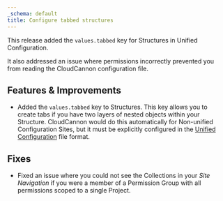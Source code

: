 ```yaml
---
_schema: default
title: Configure tabbed structures
---
```

This release added the `values.tabbed` key for Structures in Unified Configuration.

It also addressed an issue where permissions incorrectly prevented you from reading the CloudCannon configuration file.

## Features & Improvements

* Added the `values.tabbed` key to Structures. This key allows you to create tabs if you have two layers of nested objects within your Structure. CloudCannon would do this automatically for Non-unified Configuration Sites, but it must be explicitly configured in the [Unified Configuration](/documentation/guides/unified-configuration-migration-guide/) file format.

## Fixes

* Fixed an issue where you could not see the Collections in your *Site Navigation* if you were a member of a Permission Group with all permissions scoped to a single Project.